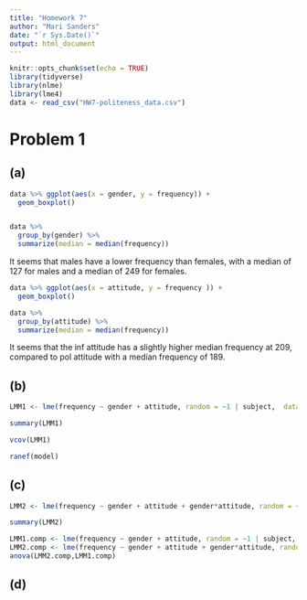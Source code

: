 ```yaml
---
title: "Homework 7"
author: "Mari Sanders"
date: "`r Sys.Date()`"
output: html_document
---
```


```r
knitr::opts_chunk$set(echo = TRUE)
library(tidyverse)
library(nlme)
library(lme4)
data <- read_csv("HW7-politeness_data.csv")
```

# Problem 1 

## (a)

```r
data %>% ggplot(aes(x = gender, y = frequency)) + 
  geom_boxplot()


data %>% 
  group_by(gender) %>% 
  summarize(median = median(frequency))

```

It seems that males have a lower frequency than females, with a median of 127 for males and a median of 249 for females. 

```r
data %>% ggplot(aes(x = attitude, y = frequency )) + 
  geom_boxplot()

data %>% 
  group_by(attitude) %>% 
  summarize(median = median(frequency))
```

It seems that the inf attitude has a slightly higher median frequency at 209, compared to pol attitude with a median frequency of 189. 

## (b)

```r
LMM1 <- lme(frequency ~ gender + attitude, random = ~1 | subject,  data = data, method='REML')

summary(LMM1)

vcov(LMM1)

ranef(model)
```

## (c)

```r
LMM2 <- lme(frequency ~ gender + attitude + gender*attitude, random = ~1 | subject,  data = data, method='REML')

summary(LMM2)

LMM1.comp <- lme(frequency ~ gender + attitude, random = ~1 | subject,  data = data, method='ML') 
LMM2.comp <- lme(frequency ~ gender + attitude + gender*attitude, random = ~1 | subject,  data = data, method='ML')
anova(LMM2.comp,LMM1.comp) 
```

## (d)
